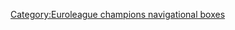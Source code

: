 {{Navbox
|name = Maccabi Tel Aviv BC 2000–01 FIBA Suproleague champions
|titlestyle = background:#6495ed; color:#efe196;
|title = '''[[Maccabi Tel Aviv B.C.|<span style="color:#efe196;">Maccabi Elite</span>]] [[2000–01 FIBA SuproLeague|<span style="color:#efe196;">2000–01 FIBA SuproLeague Champions</span>]]'''
|listclass = hlist
|state = {{{state|autocollapse}}}
|list1 = 
* 4 [[Nadav Henefeld|Henefeld]] 
* 5 [[Mark Brisker|Brisker]] 
* 6 [[Derrick Sharp|Sharp]] 
* 7 [[Nate Huffman|Huffman]] 
* 8 [[Anthony Parker|Parker]] 
* 9 [[Gur Shelef|Shelef]] 
* 10 [[Tal Burstein|Burstein]] 
* 11 [[Elad Savion|Savion]] 
* 12 [[Velibor Radović|Radović]] 
* 13 [[Radisav Ćurčić|Ćurčić]] 
* 14 [[Ariel McDonald|McDonald]] ([[2001 FIBA SuproLeague Final Four|Final Four]] [[Euroleague Final Four MVP|MVP]]) 
* 15 [[David Sternlight|Sternlight]]
* 16 [[Regev Fanan|Fanan]]

* Head coach: [[Pini Gershon|Gershon]]

* Assistant coach: [[大衛·布拉特|布拉特]]
}}<noinclude>
{{collapsible option}}

[[Category:Euroleague champions navigational boxes]]
</noinclude>